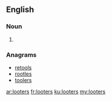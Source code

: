==English==

===Noun===
{{head|en}}

# {{plural of|looter}}

===Anagrams===
* [[retools#English|retools]]
* [[rootles#English|rootles]]
* [[toolers#English|toolers]]

[[ar:looters]]
[[fr:looters]]
[[ku:looters]]
[[my:looters]]